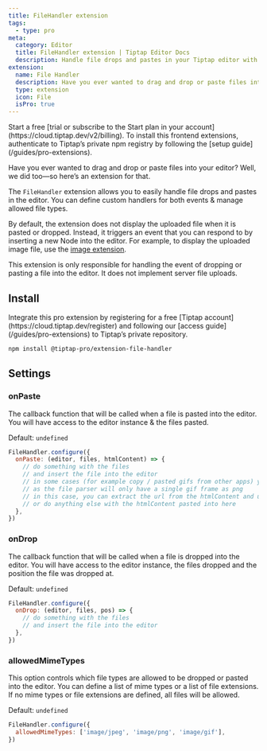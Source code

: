 ```yaml
---
title: FileHandler extension
tags:
  - type: pro
meta:
  category: Editor
  title: FileHandler extension | Tiptap Editor Docs
  description: Handle file drops and pastes in your Tiptap editor with the FileHandler extension. Learn how to set it up here in the Docs!
extension:
  name: File Handler
  description: Have you ever wanted to drag and drop or paste files into your editor? Well, we did too.
  type: extension
  icon: File
  isPro: true
---
```



<Requirements>
    <RequirementItem label="1. Activate trial or subscribe">
        Start a free [trial or subscribe to the Start plan in your account](https://cloud.tiptap.dev/v2/billing).
    </RequirementItem>
    <RequirementItem label="2. Install from private registry">
        To install this frontend extensions, authenticate to Tiptap’s private npm registry by following the [setup guide](/guides/pro-extensions).
    </RequirementItem>
</Requirements>



Have you ever wanted to drag and drop or paste files into your editor? Well, we did too—so here’s an extension for that.

The `FileHandler` extension allows you to easily handle file drops and pastes in the editor. You can define custom handlers for both events & manage allowed file types.

By default, the extension does not display the uploaded file when it is pasted or dropped. Instead, it triggers an event that you can respond to by inserting a new Node into the editor. For example, to display the uploaded image file, use the [image extension](/editor/extensions/nodes/image).

<Callout title="No Server Upload Functionality" variant="info">
  This extension is only responsible for handling the event of dropping or pasting a file into the
  editor. It does not implement server file uploads.
</Callout>

<CodeDemo isPro path="/Extensions/FileHandler" />

## Install

<Callout title="Set up access to Tiptap's private repository" variant="info">
  Integrate this pro extension by registering for a free [Tiptap
  account](https://cloud.tiptap.dev/register) and following our [access
  guide](/guides/pro-extensions) to Tiptap’s private repository.
</Callout>

```bash
npm install @tiptap-pro/extension-file-handler
```

## Settings

### onPaste

The callback function that will be called when a file is pasted into the editor. You will have access to the editor instance & the files pasted.

Default: `undefined`

```js
FileHandler.configure({
  onPaste: (editor, files, htmlContent) => {
    // do something with the files
    // and insert the file into the editor
    // in some cases (for example copy / pasted gifs from other apps) you should probably not use the file directly
    // as the file parser will only have a single gif frame as png
    // in this case, you can extract the url from the htmlContent and use it instead, let other inputRules handle insertion
    // or do anything else with the htmlContent pasted into here
  },
})
```

### onDrop

The callback function that will be called when a file is dropped into the editor. You will have access to the editor instance, the files dropped and the position the file was dropped at.

Default: `undefined`

```js
FileHandler.configure({
  onDrop: (editor, files, pos) => {
    // do something with the files
    // and insert the file into the editor
  },
})
```

### allowedMimeTypes

This option controls which file types are allowed to be dropped or pasted into the editor. You can define a list of mime types or a list of file extensions. If no mime types or file extensions are defined, all files will be allowed.

Default: `undefined`

```js
FileHandler.configure({
  allowedMimeTypes: ['image/jpeg', 'image/png', 'image/gif'],
})
```
